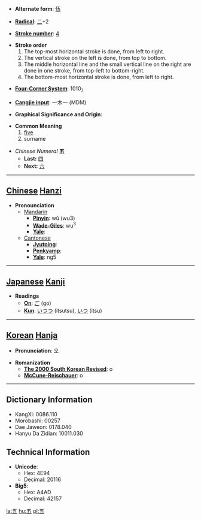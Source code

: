 * '''Alternate form''': [[伍]]

* '''[[Wiktionary:Chinese radical index| Radical]]''': [[Wiktionary:Chinese radical index 二|二]]+2

* '''[[Wiktionary:Chinese total strokes index|Stroke number]]''': [[Wiktionary:Chinese total strokes index 4|4]]

*'''Stroke order'''
*# The top-most horizontal stroke is done, from left to right.
*# The vertical stroke on the left is done, from top to bottom.
*# The middle horizontal line and the small vertical line on the right are done in one stroke, from top-left to bottom-right.
*# The bottom-most horizontal stroke is done, from left to right.

* '''[[Wiktionary:Chinese four corner index|Four-Corner System]]''': 1010<sub>7</sub>

* '''[[Wiktionary:Chinese Cangjie index|Cangjie input]]''': 一木一 (MDM)

* '''Graphical Significance and Origin''': 

* '''Common Meaning'''
*# [[five]]
*# surname

*''Chinese Numeral'' '''五'''
**'''Last:''' [[四]]
**'''Next:''' [[六]]

----

== [[Chinese]] [[Hanzi]] ==

*'''Pronounciation '''
**[[Mandarin]]
***'''[[Pinyin]]''': wǔ (wu3)
***'''[[Wade-Giles]]''': wu<sup>3</sup>
***'''[[Yale]]''': 
**[[Cantonese]]
***'''[[Jyutping]]''': 
***'''[[Penkyamp]]''': 
***'''[[Yale]]''': ng5

----

== [[Japanese]] [[Kanji]] ==

*'''Readings'''
**'''[[On]]''': [[ご]] (go)
**'''[[Kun]]''': [[いつつ]] (itsutsu), [[いつ]] (itsu)

----

== [[Korean]] [[Hanja]] ==

* '''Pronunciation''': 오

* '''Romanization'''
** '''[[The 2000 South Korean Revised Romanization|The 2000 South Korean Revised]]''': o
** '''[[McCune-Reischauer]]''': o

----

== Dictionary Information ==

* KangXi: 0086.110
* Morobashi: 00257
* Dae Jaweon: 0178.040
* Hanyu Da Zidian: 10011.030

== Technical Information ==

* '''Unicode''':
** Hex: 4E94
** Decimal: 20116
* '''Big5''':
** Hex: A4AD
** Decimal: 42157

[[la:五]]
[[hu:五]]
[[pl:五]]